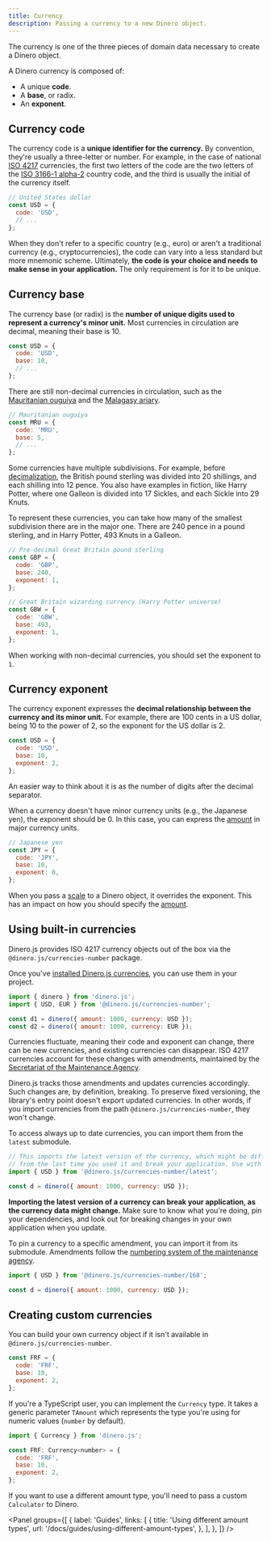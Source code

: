 ```yaml
---
title: Currency
description: Passing a currency to a new Dinero object.
---
```


The currency is one of the three pieces of domain data necessary to create a Dinero object.

A Dinero currency is composed of:

- A unique **code**.
- A **base**, or radix.
- An **exponent**.

## Currency code

The currency code is a **unique identifier for the currency.** By convention, they're usually a three-letter or number. For example, in the case of national [ISO 4217](https://en.wikipedia.org/wiki/ISO_4217) currencies, the first two letters of the code are the two letters of the [ISO 3166-1 alpha-2](https://en.wikipedia.org/wiki/ISO_3166-1_alpha-2) country code, and the third is usually the initial of the currency itself.

```js
// United States dollar
const USD = {
  code: 'USD',
  // ...
};
```

When they don't refer to a specific country (e.g., euro) or aren't a traditional currency (e.g., cryptocurrencies), the code can vary into a less standard but more mnemonic scheme. Ultimately, **the code is your choice and needs to make sense in your application.** The only requirement is for it to be unique.

## Currency base

The currency base (or radix) is the **number of unique digits used to represent a currency's minor unit.** Most currencies in circulation are decimal, meaning their base is 10.

```js
const USD = {
  code: 'USD',
  base: 10,
  // ...
};
```

There are still non-decimal currencies in circulation, such as the [Mauritanian ouguiya](https://en.wikipedia.org/wiki/Mauritanian_ouguiya) and the [Malagasy ariary](https://en.wikipedia.org/wiki/Malagasy_ariary).

```js
// Mauritanian ouguiya
const MRU = {
  code: 'MRU',
  base: 5,
  // ...
};
```

Some currencies have multiple subdivisions. For example, before [decimalization](https://en.wikipedia.org/wiki/Decimalisation), the British pound sterling was divided into 20 shillings, and each shilling into 12 pence. You also have examples in fiction, like Harry Potter, where one Galleon is divided into 17 Sickles, and each Sickle into 29 Knuts.

To represent these currencies, you can take how many of the smallest subdivision there are in the major one. There are 240 pence in a pound sterling, and in Harry Potter, 493 Knuts in a Galleon.

```js
// Pre-decimal Great Britain pound sterling
const GBP = {
  code: 'GBP',
  base: 240,
  exponent: 1,
};

// Great Britain wizarding currency (Harry Potter universe)
const GBW = {
  code: 'GBW',
  base: 493,
  exponent: 1,
};
```

<Alert type="info">

When working with non-decimal currencies, you should set the exponent to `1`.

</Alert>

## Currency exponent

The currency exponent expresses the **decimal relationship between the currency and its minor unit.** For example, there are 100 cents in a US dollar, being 10 to the power of 2, so the exponent for the US dollar is 2.

```js
const USD = {
  code: 'USD',
  base: 10,
  exponent: 2,
};
```

An easier way to think about it is as the number of digits after the decimal separator.

When a currency doesn't have minor currency units (e.g., the Japanese yen), the exponent should be 0. In this case, you can express the [amount](/docs/core-concepts/amount) in major currency units.

```js
// Japanese yen
const JPY = {
  code: 'JPY',
  base: 10,
  exponent: 0,
};
```

When you pass a [scale](/docs/core-concepts/scale) to a Dinero object, it overrides the exponent. This has an impact on how you should specify the [amount](/docs/core-concepts/amount).

## Using built-in currencies

Dinero.js provides ISO 4217 currency objects out of the box via the `@dinero.js/currencies-number` package.

Once you've [installed Dinero.js currencies](/docs/getting-started/quick-start#install-currencies), you can use them in your project.

```js
import { dinero } from 'dinero.js';
import { USD, EUR } from '@dinero.js/currencies-number';

const d1 = dinero({ amount: 1000, currency: USD });
const d2 = dinero({ amount: 1000, currency: EUR });
```

Currencies fluctuate, meaning their code and exponent can change, there can be new currencies, and existing currencies can disappear. ISO 4217 currencies account for these changes with amendments, maintained by the [Secretariat of the Maintenance Agency](https://www.six-group.com/en/products-services/financial-information/data-standards.html).

Dinero.js tracks those amendments and updates currencies accordingly. Such changes are, by definition, breaking. To preserve fixed versioning, the library's entry point doesn't export updated currencies. In other words, if you import currencies from the path `@dinero.js/currencies-number`, they won't change.

To access always up to date currencies, you can import them from the `latest` submodule.

```js
// This imports the latest version of the currency, which might be different
// from the last time you used it and break your application. Use with caution.
import { USD } from '@dinero.js/currencies-number/latest';

const d = dinero({ amount: 1000, currency: USD });
```

<Alert type="warning">

**Importing the latest version of a currency can break your application, as the currency data might change.** Make sure to know what you're doing, pin your dependencies, and look out for breaking changes in your own application when you update.

</Alert>

To pin a currency to a specific amendment, you can import it from its submodule. Amendments follow the [numbering system of the maintenance agency](https://www.six-group.com/en/products-services/financial-information/data-standards.html#scrollTo=amendments).

```js
import { USD } from '@dinero.js/currencies-number/168';

const d = dinero({ amount: 1000, currency: USD });
```

## Creating custom currencies

You can build your own currency object if it isn't available in `@dinero.js/currencies-number`.

```js
const FRF = {
  code: 'FRF',
  base: 10,
  exponent: 2,
};
```

If you're a TypeScript user, you can implement the `Currency` type. It takes a generic parameter `TAmount` which represents the type you're using for numeric values (`number` by default).

```js
import { Currency } from 'dinero.js';

const FRF: Currency<number> = {
  code: 'FRF',
  base: 10,
  exponent: 2,
};
```

If you want to use a different amount type, you'll need to pass a custom `Calculator` to Dinero.

<Panel
  groups={[
    {
      label: 'Guides',
      links: [
        {
          title: 'Using different amount types',
          url: '/docs/guides/using-different-amount-types',
        },
      ],
    },
  ]}
/>
